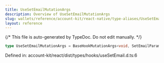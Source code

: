```yaml
---
title: UseSetEmailMutationArgs
description: Overview of UseSetEmailMutationArgs
slug: wallets/reference/account-kit/react-native/type-aliases/UseSetEmailMutationArgs
layout: reference
---
```


{/* This file is auto-generated by TypeDoc. Do not edit manually. */}

```ts
type UseSetEmailMutationArgs = BaseHookMutationArgs<void, SetEmailParams>;
```

Defined in: account-kit/react/dist/types/hooks/useSetEmail.d.ts:6
